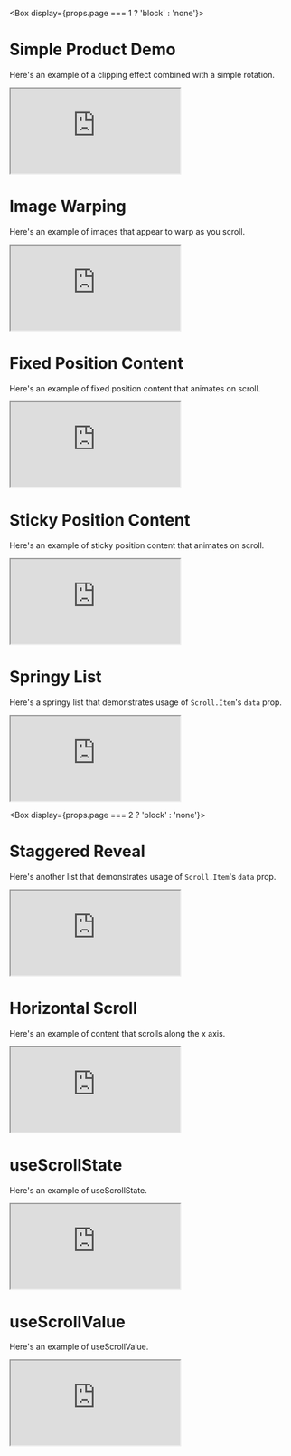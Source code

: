 
<Box display={props.page === 1 ? 'block' : 'none'}>

# Simple Product Demo

Here's an example of a clipping effect combined with a simple rotation.

<iframe
  src="https://codesandbox.io/embed/scrollex-product-demo-6omvyq?fontsize=14&hidenavigation=1&theme=dark&view=preview&codemirror=1&hidedevtools=1"
  style={{
    width: "100%",
    height: 500,
    border: 0,
    borderRadius: 12,
    overflow: "hidden",
    margin: "2rem auto",
    backgroundColor: '#040404'

}}
title="scrollex-fixed-position-demo"
allow="accelerometer; ambient-light-sensor; camera; encrypted-media; geolocation; gyroscope; hid; microphone; midi; payment; usb; vr; xr-spatial-tracking"
sandbox="allow-forms allow-modals allow-popups allow-presentation allow-same-origin allow-scripts"
loading="lazy"

> </iframe>

<br />

# Image Warping

Here's an example of images that appear to warp as you scroll.

<iframe
  src="https://codesandbox.io/embed/scrollwarp-ed7vht?fontsize=14&hidenavigation=1&theme=dark&view=preview&codemirror=1&hidedevtools=1"
  style={{
    width: "100%",
    height: 500,
    border: 0,
    borderRadius: 12,
    overflow: "hidden",
    margin: "2rem auto",
    backgroundColor: "#040404",
  }}
  title="scrollex-warping-demo"
  allow="accelerometer; ambient-light-sensor; camera; encrypted-media; geolocation; gyroscope; hid; microphone; midi; payment; usb; vr; xr-spatial-tracking"
  sandbox="allow-forms allow-modals allow-popups allow-presentation allow-same-origin allow-scripts"
  loading="lazy"

> </iframe>

<br />

# Fixed Position Content

Here's an example of fixed position content that animates on scroll.

<iframe
  src="https://codesandbox.io/embed/scrollex-fixed-position-demo-13wuir?fontsize=14&hidenavigation=1&theme=dark&view=preview&codemirror=1&hidedevtools=1"
  style={{
    width: "100%",
    height: 500,
    border: 0,
    borderRadius: 12,
    overflow: "hidden",
    margin: "2rem auto",
    backgroundColor: '#040404'

}}
title="scrollex-fixed-position-demo"
allow="accelerometer; ambient-light-sensor; camera; encrypted-media; geolocation; gyroscope; hid; microphone; midi; payment; usb; vr; xr-spatial-tracking"
sandbox="allow-forms allow-modals allow-popups allow-presentation allow-same-origin allow-scripts"
loading="lazy"

> </iframe>

<br />

# Sticky Position Content

Here's an example of sticky position content that animates on scroll.

<iframe
  src="https://codesandbox.io/embed/scrollex-sticky-position-demo-n4jwy2?fontsize=14&hidenavigation=1&theme=dark&view=preview&codemirror=1&hidedevtools=1"
  style={{
    width: "100%",
    height: 500,
    border: 0,
    borderRadius: 12,
    overflow: "hidden",
    margin: "2rem auto",
    backgroundColor: "#040404",
  }}
  title="scrollex-fixed-position-demo"
  allow="accelerometer; ambient-light-sensor; camera; encrypted-media; geolocation; gyroscope; hid; microphone; midi; payment; usb; vr; xr-spatial-tracking"
  sandbox="allow-forms allow-modals allow-popups allow-presentation allow-same-origin allow-scripts"
  loading="lazy"

> </iframe>

<br />

# Springy List

Here's a springy list that demonstrates usage of `Scroll.Item`'s `data` prop.

<iframe
  src="https://codesandbox.io/embed/scrollex-springy-list-f89po6?fontsize=14&hidenavigation=1&theme=dark&view=preview&codemirror=1&hidedevtools=1"
  style={{
    width: "100%",
    height: 500,
    border: 0,
    borderRadius: 12,
    overflow: "hidden",
    margin: "2rem auto",
    backgroundColor: "#040404",
  }}
  title="scrollex-fixed-position-demo"
  allow="accelerometer; ambient-light-sensor; camera; encrypted-media; geolocation; gyroscope; hid; microphone; midi; payment; usb; vr; xr-spatial-tracking"
  sandbox="allow-forms allow-modals allow-popups allow-presentation allow-same-origin allow-scripts"
  loading="lazy"

> </iframe>

<br />

</Box>

<Box display={props.page === 2 ? 'block' : 'none'}>

# Staggered Reveal

Here's another list that demonstrates usage of `Scroll.Item`'s `data` prop.

<iframe
  src="https://codesandbox.io/embed/scrollex-staggered-reveal-cxiro5?fontsize=14&hidenavigation=1&theme=dark&view=preview&codemirror=1&hidedevtools=1"
  style={{
    width: "100%",
    height: 500,
    border: 0,
    borderRadius: 12,
    overflow: "hidden",
    margin: "2rem auto",
    backgroundColor: "#040404",
  }}
  title="scrollex-fixed-position-demo"
  allow="accelerometer; ambient-light-sensor; camera; encrypted-media; geolocation; gyroscope; hid; microphone; midi; payment; usb; vr; xr-spatial-tracking"
  sandbox="allow-forms allow-modals allow-popups allow-presentation allow-same-origin allow-scripts"
  loading="lazy"

> </iframe>

<br />

# Horizontal Scroll

Here's an example of content that scrolls along the x axis.

<iframe
  src="https://codesandbox.io/embed/scrollex-horizontal-demo-tf7e07?fontsize=14&hidenavigation=1&theme=dark&view=preview&codemirror=1&hidedevtools=1"
  style={{
    width: "100%",
    height: 500,
    border: 0,
    borderRadius: 12,
    overflow: "hidden",
    margin: "2rem auto",
    backgroundColor: "#040404",
  }}
  title="scrollex-fixed-position-demo"
  allow="accelerometer; ambient-light-sensor; camera; encrypted-media; geolocation; gyroscope; hid; microphone; midi; payment; usb; vr; xr-spatial-tracking"
  sandbox="allow-forms allow-modals allow-popups allow-presentation allow-same-origin allow-scripts"
  loading="lazy"
>
  {" "}
</iframe>

<br />

# useScrollState

Here's an example of useScrollState.

<iframe
  src="https://codesandbox.io/embed/scrollex-usescrollstate-62xbv3?fontsize=14&hidenavigation=1&theme=dark&view=preview&codemirror=1&hidedevtools=1"
  style={{
    width: "100%",
    height: 500,
    border: 0,
    borderRadius: 12,
    overflow: "hidden",
    margin: "2rem auto",
    backgroundColor: '#040404'

}}
title="scrollex-fixed-position-demo"
allow="accelerometer; ambient-light-sensor; camera; encrypted-media; geolocation; gyroscope; hid; microphone; midi; payment; usb; vr; xr-spatial-tracking"
sandbox="allow-forms allow-modals allow-popups allow-presentation allow-same-origin allow-scripts"
loading="lazy"

> </iframe>

<br />

# useScrollValue

Here's an example of useScrollValue.

<iframe
  src="https://codesandbox.io/embed/use-scroll-value-l95fsb?fontsize=14&hidenavigation=1&theme=dark&view=preview&codemirror=1&hidedevtools=1"
  style={{
    width: "100%",
    height: 500,
    border: 0,
    borderRadius: 12,
    overflow: "hidden",
    margin: "2rem auto",
    backgroundColor: '#040404'

}}
title="scrollex-fixed-position-demo"
allow="accelerometer; ambient-light-sensor; camera; encrypted-media; geolocation; gyroscope; hid; microphone; midi; payment; usb; vr; xr-spatial-tracking"
sandbox="allow-forms allow-modals allow-popups allow-presentation allow-same-origin allow-scripts"
loading="lazy"

> </iframe>

<br />

</Box>
